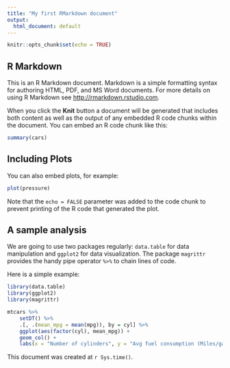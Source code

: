 ```yaml
---
title: "My first RMarkdown document"
output:
  html_document: default
---
```


```r
knitr::opts_chunk$set(echo = TRUE)
```

## R Markdown

This is an R Markdown document. Markdown is a simple formatting syntax for authoring HTML, PDF, and MS Word documents. For more details on using R Markdown see <http://rmarkdown.rstudio.com>.

When you click the **Knit** button a document will be generated that includes both content as well as the output of any embedded R code chunks within the document. You can embed an R code chunk like this:

```r
summary(cars)
```

## Including Plots

You can also embed plots, for example:

```r
plot(pressure)
```

Note that the `echo = FALSE` parameter was added to the code chunk to prevent printing of the R code that generated the plot.

## A sample analysis

We are going to use two packages regularly: `data.table` for data manipulation and `ggplot2` for data visualization. The package `magrittr` provides the handy pipe operator `%>%` to chain lines of code.

Here is a simple example:

```r
library(data.table)
library(ggplot2)
library(magrittr)

mtcars %>%
    setDT() %>%
    .[, .(mean_mpg = mean(mpg)), by = cyl] %>%
    ggplot(aes(factor(cyl), mean_mpg)) + 
    geom_col() +
    labs(x = "Number of cylinders", y = "Avg fuel consumption (Miles/gallon)")
```

This document was created at `r Sys.time()`.